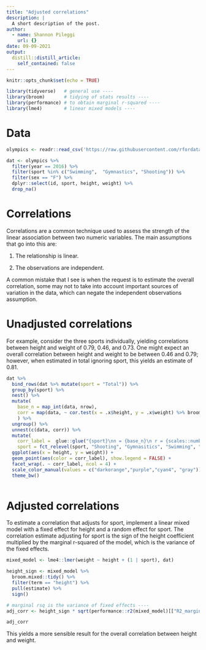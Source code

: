 ```yaml
---
title: "Adjusted correlations"
description: |
  A short description of the post.
author:
  - name: Shannon Pileggi
    url: {}
date: 09-09-2021
output:
  distill::distill_article:
    self_contained: false
---
```



```r
knitr::opts_chunk$set(echo = TRUE)
```

```r
library(tidyverse)   # general use ----
library(broom)       # tidying of stats results ----
library(performance) # to obtain marginal r-squared ----
library(lme4)        # linear mixed models ----   
```

# Data

```r
olympics <- readr::read_csv('https://raw.githubusercontent.com/rfordatascience/tidytuesday/master/data/2021/2021-07-27/olympics.csv')
```

```r
dat <- olympics %>% 
  filter(year == 2016) %>% 
  filter(sport %in% c("Swimming",  "Gymnastics", "Shooting")) %>% 
  filter(sex == "F") %>% 
  dplyr::select(id, sport, height, weight) %>% 
  drop_na()
```

# Correlations

Correlations are a common technique used to assess the strength of the linear
association between two numeric variables. The main assumptions that go into this are:

1. The relationship is linear.

2. The observations are independent.

A common mistake that I see is when the request is to estimate the overall correlation, some 
may not to take into account important sources of variation in the data, which can negate
the independent observations assumption.


# Unadjusted correlations


For example, consider the three sports individually, yielding correlations between 
height and weight of 0.79, 0.46, and 0.73. One might expect an overall correlation 
between height and weight to be between 0.46 and 0.79; however, when estimated
in total ignoring sport, this yields an estimate of 0.81.

```r
dat %>% 
  bind_rows(dat %>% mutate(sport = "Total")) %>% 
  group_by(sport) %>% 
  nest() %>% 
  mutate(
    base_n = map_int(data, nrow),
    corr = map(data, ~ cor.test(x = .x$height, y = .x$weight) %>% broom::tidy())
    ) %>% 
  ungroup() %>% 
  unnest(c(data, corr)) %>% 
  mutate(
    corr_label =  glue::glue("{sport}\nn = {base_n}\n r = {scales::number(estimate, 0.01)}"),
    sport = fct_relevel(sport, "Shooting", "Gymnasitics", "Swimming", "Total")) %>% 
  ggplot(aes(x = height, y = weight)) +
  geom_point(aes(color = corr_label), show.legend = FALSE) +
  facet_wrap(. ~ corr_label, ncol = 4) +
  scale_color_manual(values = c("darkorange","purple","cyan4", "gray")) + 
  theme_bw()
  
```
# Adjusted correlations

To estimate a correlation that adjusts for sport, implement a linear mixed model
with a fixed effect for height and a random effect for sport. The correlation
estimate adjusting for sport is the sign of the height coefficient multiplied by the
marginal r-squared of the model, which is the variance of the fixed effects.

```r
mixed_model <- lme4::lmer(weight ~ height + (1 | sport), dat)

height_sign <- mixed_model %>% 
  broom.mixed::tidy() %>% 
  filter(term == "height") %>% 
  pull(estimate) %>% 
  sign()

# marginal rsq is the variance of fixed effects ----
adj_corr <- height_sign * sqrt(performance::r2(mixed_model)[["R2_marginal"]])

adj_corr
```

This yields a more sensible result for the overall correlation between height and weight.

